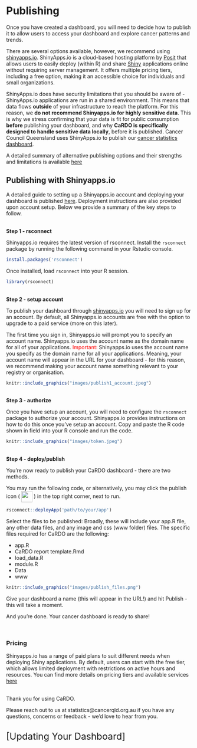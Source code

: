 
# Publishing

Once you have created a dashboard, you will need to decide how to publish it to allow users to access your dashboard and explore cancer patterns and trends. 

There are several options available, however, we recommend using [shinyapps.io](https://www.shinyapps.io/). ShinyApps.io is a cloud-based hosting platform by [Posit](https://posit.co/) that allows users to easily deploy (within R) and share [Shiny](https://shiny.posit.co/) applications online without requiring server management. It offers multiple pricing tiers, including a free option, making it an accessible choice for individuals and small organizations. 

ShinyApps.io does have security limitations that you should be aware of - ShinyApps.io applications are run in a shared environment. This means that data flows **outside** of your infrastructure to reach the platform. For this reason, we **do not recommend Shinyapps.io for highly sensitive data**. This is why we stress confirming that your data is fit for public consumption **before** publishing your dashboard, and why **CaRDO is specifically designed to handle sensitive data locally**, before it is published. Cancer Council Queensland uses ShinyApps.io to publish our [cancer statistics dashboard](https://cancerqld.org.au/research/queensland-cancer-statistics/queensland-cancer-statistics-online-qcsol/). 

A detailed summary of alternative publishing options and their strengths and limitations is available [here](https://www.appsilon.com/post/r-shiny-deployment)


## Publishing with Shinyapps.io

A detailed guide to setting up a Shinyapps.io account and deploying your dashboard is published [here](https://shiny.posit.co/r/articles/share/shinyapps/). Deployment instructions are also provided upon account setup. Below we provide a summary of the key steps to follow. 

<br>
**Step 1 - rsconnect**

Shinyapps.io requires the latest version of rsconnect. Install the `rsconnect` package by running the following command in your Rstudio console.  

```r
install.packages('rsconnect')
```

Once installed, load `rsconnect` into your R session.

```r
library(rsconnect)
```

<br>
**Step 2 - setup account**

To publish your dashboard through [shinyapps.io](https://www.shinyapps.io/) you will need to sign up for an account. By default, all Shinyapps.io accounts are free with the option to upgrade to a paid service (more on this later).  

The first time you sign in, Shinyapps.io will prompt you to specify an account name. Shinyapps.io uses the account name as the domain name for all of your applications. <span style="color:red;">Important:</span> Shinyapps.io uses the account name you specify as the domain name for all your applications. Meaning, your account name will appear in the URL for your dashboard - for this reason, we recommend making your account name something relevant to your registry or organisation.

```{r, echo=FALSE, out.width='100%', out.extra='style="padding:10px; border:2px solid;"'}
knitr::include_graphics("images/publish1_account.jpeg")
```

<br>
**Step 3 - authorize**

Once you have setup an account, you will need to configure the `rsconnect` package to authorize your account. Shinyapps.io provides instructions on how to do this once you've setup an account. Copy and paste the R code shown in field into your R console and run the code.   


```{r, echo=FALSE, out.width='100%', out.extra='style="padding:10px; border:2px solid;"'}
knitr::include_graphics("images/token.jpeg")
```

<br>
**Step 4 - deploy/publish**

You're now ready to publish your CaRDO dashboard - there are two methods.  

You may run the following code, or alternatively, you may click the publish icon ( <img src="images/publishIcon.png" width="30" height="30" style="vertical-align:middle;"> ) in the top right corner, next to run.    
```r
rsconnect::deployApp('path/to/your/app')
```

Select the files to be published: Broadly, these will include your app.R file, any other data files, and any image and css (www folder) files. The specific files required for CaRDO are the following:  

- app.R
- CaRDO report template.Rmd
- load_data.R
- module.R
- Data
- www

```{r, echo=FALSE, out.width='100%', out.extra='style="padding:10px; border:2px solid;"'}
knitr::include_graphics("images/publish_files.png")
```

Give your dashboard a name (this will appear in the URL!) and hit Publish - this will take a moment.  

And you're done. Your cancer dashboard is ready to share!

<br>

### Pricing

Shinyapps.io has a range of paid plans to suit different needs when deploying Shiny applications. By default, users can start with the free tier, which allows limited deployment with restrictions on active hours and resources. You can find more details on pricing tiers and available services [here](https://www.shinyapps.io/) 

<br>
Thank you for using CaRDO.

Please reach out to us at statistics@cancerqld.org.au if you have any questions, concerns or feedback - we'd love to hear from you.

<br>
<span style="font-size:25px;">[Updating Your Dashboard]</span>
